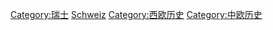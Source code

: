 {{Commonscat|History of Switzerland}}

[[Category:瑞士|Category:瑞士]]
[[Category:歐洲各國歷史|Schweiz]]
[[Category:西欧历史|Category:西欧历史]]
[[Category:中欧历史|Category:中欧历史]]